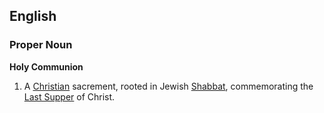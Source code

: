 ==English==

===Proper Noun===
'''Holy Communion'''

# A [[Christian]] sacrement, rooted in Jewish [[Shabbat]], commemorating the [[Last Supper]] of Christ.
